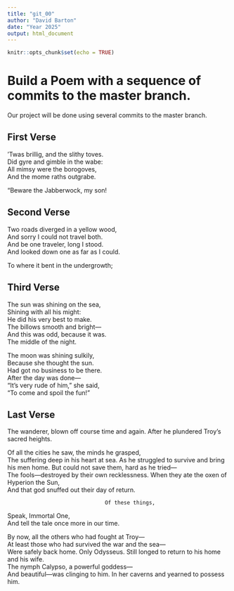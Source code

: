 ```yaml
---
title: "git_00"
author: "David Barton"
date: "Year 2025"
output: html_document
---
```


```r
knitr::opts_chunk$set(echo = TRUE)
```
# Build a Poem with a sequence of commits to the master branch.
Our project will be done using several commits to the master branch.
<!-- Do not modify or change any text in "!--" bracketed areas such as this --- these are instructions to
you, if you change any of this the git program will notice it and compromise your git merging strategy !-->

## First Verse 
<!--Put the first five lines of a poem by Lewis Carrol in this section!-->
’Twas brillig, and the slithy toves.   
Did gyre and gimble in the wabe:  
All mimsy were the borogoves,  
And the mome raths outgrabe.  

“Beware the Jabberwock, my son!        

## Second Verse
<!--Put the first five lines of a poem by Robert Frost here!-->
Two roads diverged in a yellow wood,  
And sorry I could not travel both.   
And be one traveler, long I stood.   
And looked down one as far as I could.   

To where it bent in the undergrowth;  

## Third Verse
<!--Put the first two verses of The Walrus and the Carpenter here!-->
The sun was shining on the sea,  
Shining with all his might:  
He did his very best to make.   
The billows smooth and bright—    
And this was odd, because it was.   
The middle of the night.  

The moon was shining sulkily,    
Because she thought the sun.   
Had got no business to be there.   
After the day was done—  
"It's very rude of him," she said,  
"To come and spoil the fun!"  

## Last Verse
<!--Put a short poem of your choice 8-20 lines,here!-->
The wanderer, blown off course time and again. 
After he plundered Troy's sacred heights.  

                                                       
Of all the cities he saw, the minds he grasped,  
The suffering deep in his heart at sea. 
As he struggled to survive and bring his men home. 
But could not save them, hard as he tried—  
The fools—destroyed by their own recklessness. 
When they ate the oxen of Hyperion the Sun,  
And that god snuffed out their day of return.  

                                   Of these things,  

Speak, Immortal One,  
And tell the tale once more in our time.  

By now, all the others who had fought at Troy—  
At least those who had survived the war and the sea—  
Were safely back home. Only Odysseus. 
Still longed to return to his home and his wife.  
The nymph Calypso, a powerful goddess—  
And beautiful—was clinging to him. 
In her caverns and yearned to possess him.  